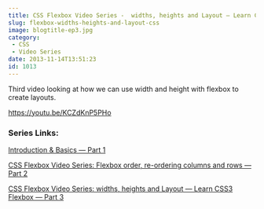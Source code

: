 ```yaml
---
title: CSS Flexbox Video Series -  widths, heights and Layout — Learn CSS3 Flexbox — 3/6
slug: flexbox-widths-heights-and-layout-css
image: blogtitle-ep3.jpg
category:
 - CSS
 - Video Series
date: 2013-11-14T13:51:23
id: 1013
---
```


Third video looking at how we can use width and height with flexbox to create layouts.

https://youtu.be/KCZdKnP5PHo

### Series Links:

[Introduction & Basics — Part 1](http://wesbos.com/flexbox-basics/)

[CSS Flexbox Video Series: Flexbox order, re-ordering columns and rows — Part 2](http://wesbos.com/css-flexbox-order-reordering-columns/)

[CSS Flexbox Video Series: widths, heights and Layout — Learn CSS3 Flexbox — Part 3](http://wesbos.com/flexbox-widths-heights-and-layout-css/)